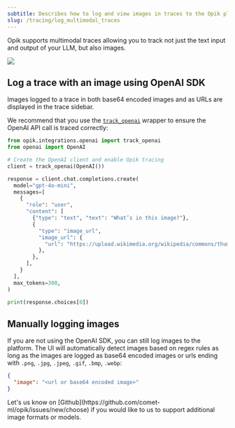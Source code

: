 ```yaml
---
subtitle: Describes how to log and view images in traces to the Opik platform
slug: /tracing/log_multimodal_traces
---
```


Opik supports multimodal traces allowing you to track not just the text input and output of your LLM, but also images.

<Frame>
  <img src="/img/tracing/image_trace.png" />
</Frame>

## Log a trace with an image using OpenAI SDK

Images logged to a trace in both base64 encoded images and as URLs are displayed in the trace sidebar.

We recommend that you use the [`track_openai`](https://www.comet.com/docs/opik/python-sdk-reference/integrations/openai/track_openai.html) wrapper to ensure the OpenAI API call is traced correctly:

```python
from opik.integrations.openai import track_openai
from openai import OpenAI

# Create the OpenAI client and enable Opik tracing
client = track_openai(OpenAI())

response = client.chat.completions.create(
  model="gpt-4o-mini",
  messages=[
    {
      "role": "user",
      "content": [
        {"type": "text", "text": "What’s in this image?"},
        {
          "type": "image_url",
          "image_url": {
            "url": "https://upload.wikimedia.org/wikipedia/commons/thumb/d/dd/Gfp-wisconsin-madison-the-nature-boardwalk.jpg/2560px-Gfp-wisconsin-madison-the-nature-boardwalk.jpg",
          },
        },
      ],
    }
  ],
  max_tokens=300,
)

print(response.choices[0])
```

## Manually logging images

If you are not using the OpenAI SDK, you can still log images to the platform. The UI will automatically detect images based on regex rules as long as the images are logged as base64 encoded images or urls ending with `.png`, `.jpg`, `.jpeg`, `.gif`, `.bmp`, `.webp`:

```json
{
  "image": "<url or base64 encoded image>"
}
```

<Tip>
  Let's us know on [Github](https://github.com/comet-ml/opik/issues/new/choose) if you would like to us to support
  additional image formats or models.
</Tip>
